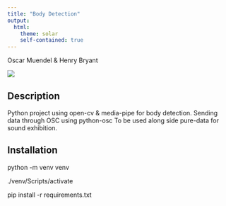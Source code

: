 ---
title: "Body Detection"
output:
  html:
    theme: solar
    self-contained: true
---


Oscar Muendel & Henry Bryant

![](./docs/sound_gif.gif)

## Description

Python project using open-cv & media-pipe for body detection. Sending data through OSC using python-osc To be used along side pure-data for sound exhibition.

## Installation

python -m venv venv

./venv/Scripts/activate

pip install -r requirements.txt

